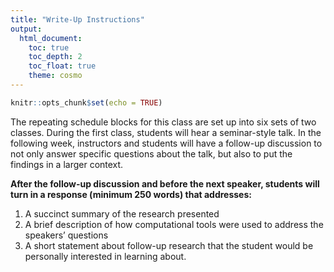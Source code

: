 ```yaml
---
title: "Write-Up Instructions"
output:
  html_document:
    toc: true
    toc_depth: 2
    toc_float: true
    theme: cosmo
---
```


```r
knitr::opts_chunk$set(echo = TRUE)
```

The repeating schedule blocks for this class are set up into six sets of two classes. During the first class, students will hear a seminar-style talk. In the following week, instructors and students will have a follow-up discussion to not only answer specific questions about the talk, but also to put the findings in a larger context.  

**After the follow-up discussion and before the next speaker, students will turn in a response (minimum 250 words) that addresses:** 

1. A succinct summary of the research presented  
2. A brief description of how computational tools were used to address the speakers’ questions  
3. A short statement about follow-up research that the student would be personally interested in learning about.  
